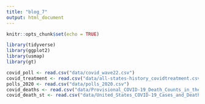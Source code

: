 ```yaml
---
title: "blog_7"
output: html_document
---
```


```r
knitr::opts_chunk$set(echo = TRUE)

library(tidyverse)
library(ggplot2)
library(usmap)
library(gt)

covid_poll <- read.csv("data/covid_wave22.csv")
covid_treatment <- read.csv("data/all-states-history_covidtreatment.csv")
polls_2020 <- read.csv("data/polls_2020.csv")
covid_deaths <- read.csv("data/Provisional_COVID-19_Death_Counts_in_the_United_States_by_County.csv")
covid_death_st <- read.csv("data/United_States_COVID-19_Cases_and_Deaths_by_State_over_Time.csv")

```


```r




```

